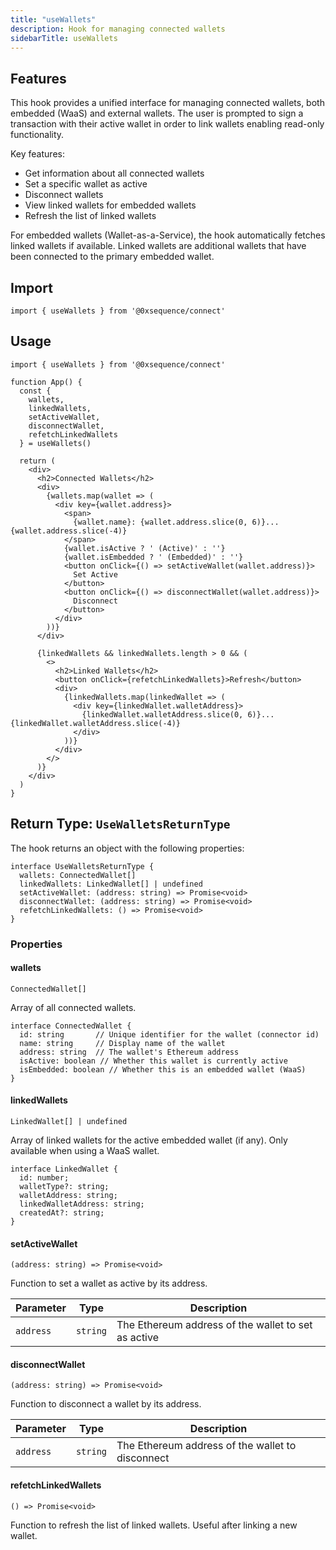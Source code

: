 ```yaml
---
title: "useWallets"
description: Hook for managing connected wallets
sidebarTitle: useWallets
---
```


## Features

This hook provides a unified interface for managing connected wallets, both embedded (WaaS) and external wallets. The user is prompted to sign a transaction with their active wallet in order to link wallets enabling read-only functionality.

Key features:
- Get information about all connected wallets
- Set a specific wallet as active
- Disconnect wallets
- View linked wallets for embedded wallets
- Refresh the list of linked wallets

For embedded wallets (Wallet-as-a-Service), the hook automatically fetches linked wallets if available. Linked wallets are additional wallets that have been connected to the primary embedded wallet.

## Import

```tsx
import { useWallets } from '@0xsequence/connect'
```

## Usage

```tsx
import { useWallets } from '@0xsequence/connect'

function App() {
  const { 
    wallets, 
    linkedWallets, 
    setActiveWallet, 
    disconnectWallet,
    refetchLinkedWallets
  } = useWallets()
  
  return (
    <div>
      <h2>Connected Wallets</h2>
      <div>
        {wallets.map(wallet => (
          <div key={wallet.address}>
            <span>
              {wallet.name}: {wallet.address.slice(0, 6)}...{wallet.address.slice(-4)}
            </span>
            {wallet.isActive ? ' (Active)' : ''}
            {wallet.isEmbedded ? ' (Embedded)' : ''}
            <button onClick={() => setActiveWallet(wallet.address)}>
              Set Active
            </button>
            <button onClick={() => disconnectWallet(wallet.address)}>
              Disconnect
            </button>
          </div>
        ))}
      </div>
      
      {linkedWallets && linkedWallets.length > 0 && (
        <>
          <h2>Linked Wallets</h2>
          <button onClick={refetchLinkedWallets}>Refresh</button>
          <div>
            {linkedWallets.map(linkedWallet => (
              <div key={linkedWallet.walletAddress}>
                {linkedWallet.walletAddress.slice(0, 6)}...{linkedWallet.walletAddress.slice(-4)}
              </div>
            ))}
          </div>
        </>
      )}
    </div>
  )
}
```

## Return Type: `UseWalletsReturnType`

The hook returns an object with the following properties:

```tsx
interface UseWalletsReturnType {
  wallets: ConnectedWallet[]
  linkedWallets: LinkedWallet[] | undefined
  setActiveWallet: (address: string) => Promise<void>
  disconnectWallet: (address: string) => Promise<void>
  refetchLinkedWallets: () => Promise<void>
}
```

### Properties

#### wallets

`ConnectedWallet[]`

Array of all connected wallets.

```tsx
interface ConnectedWallet {
  id: string       // Unique identifier for the wallet (connector id)
  name: string     // Display name of the wallet
  address: string  // The wallet's Ethereum address
  isActive: boolean // Whether this wallet is currently active
  isEmbedded: boolean // Whether this is an embedded wallet (WaaS)
}
```

#### linkedWallets

`LinkedWallet[] | undefined`

Array of linked wallets for the active embedded wallet (if any). Only available when using a WaaS wallet.

```tsx
interface LinkedWallet {
  id: number;
  walletType?: string;
  walletAddress: string;
  linkedWalletAddress: string;
  createdAt?: string;
}
```

#### setActiveWallet

`(address: string) => Promise<void>`

Function to set a wallet as active by its address.

| Parameter | Type | Description |
| --------- | ---- | ----------- |
| `address` | `string` | The Ethereum address of the wallet to set as active |

#### disconnectWallet

`(address: string) => Promise<void>`

Function to disconnect a wallet by its address.

| Parameter | Type | Description |
| --------- | ---- | ----------- |
| `address` | `string` | The Ethereum address of the wallet to disconnect |

#### refetchLinkedWallets

`() => Promise<void>`

Function to refresh the list of linked wallets. Useful after linking a new wallet.



